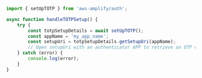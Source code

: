 ```typescript
import { setUpTOTP } from 'aws-amplify/auth';

async function handleTOTPSetup() {
	try {
		const totpSetupDetails = await setUpTOTP();
		const appName = 'my_app_name';
		const setupUri = totpSetupDetails.getSetupUri(appName);
		// Open setupUri with an authenticator APP to retrieve an OTP code
	} catch (error) {
		console.log(error);
	}
}
```